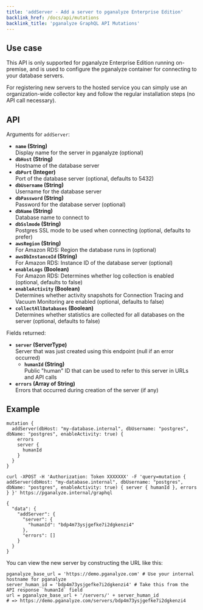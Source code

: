 ```yaml
---
title: 'addServer - Add a server to pganalyze Enterprise Edition'
backlink_href: /docs/api/mutations
backlink_title: 'pganalyze GraphQL API Mutations'
---
```


## Use case

This API is only supported for pganalyze Enterprise Edition running on-premise, and is used to configure the pganalyze container for connecting to your database servers.

For registering new servers to the hosted service you can simply use an organization-wide collector key and follow the regular installation steps (no API call necessary).

## API

Arguments for `addServer`:

* **`name` (String)**<br/>Display name for the server in pganalyze (optional)
* **`dbHost` (String)**<br/>Hostname of the database server
* **`dbPort` (Integer)**<br/>Port of the database server (optional, defaults to 5432)
* **`dbUsername` (String)**<br/>Username for the database server
* **`dbPassword` (String)**<br/>Password for the database server (optional)
* **`dbName` (String)**<br/>Database name to connect to
* **`dbSslmode` (String)**<br/>Postgres SSL mode to be used when connecting (optional, defaults to prefer)
* **`awsRegion` (String)**<br/>For Amazon RDS: Region the database runs in (optional)
* **`awsDbInstanceId` (String)**<br/>For Amazon RDS: Instance ID of the database server (optional)
* **`enableLogs` (Boolean)**<br/>For Amazon RDS: Determines whether log collection is enabled (optional, defaults to false)
* **`enableActivity` (Boolean)**<br/>Determines whether activity snapshots for Connection Tracing and Vacuum Monitoring are enabled (optional, defaults to false)
* **`collectAllDatabases` (Boolean)**<br/>Determines whether statistics are collected for all databases on the server (optional, defaults to false)

Fields returned:

* **`server` (ServerType)**<br/>Server that was just created using this endpoint (null if an error occurred)
  * **`humanId` (String)**<br/>Public "human" ID that can be used to refer to this server in URLs and API calls
* **`errors` (Array of String)**<br/>Errors that occurred during creation of the server (if any)

## Example

```
mutation {
  addServer(dbHost: "my-database.internal", dbUsername: "postgres", dbName: "postgres", enableActivity: true) {
    errors
    server {
      humanId
    }
  }
}
```

```
curl -XPOST -H 'Authorization: Token XXXXXXX' -F 'query=mutation { addServer(dbHost: "my-database.internal", dbUsername: "postgres", dbName: "postgres", enableActivity: true) { server { humanId }, errors } }' https://pganalyze.internal/graphql
```

```
{
  "data": {
    "addServer": {
      "server": {
        "humanId": "bdp4m73ysjgefke7i2dgkenzi4"
      },
      "errors": []
    }
  }
}
```

You can view the new server by constructing the URL like this:

```
pganalyze_base_url = 'https://demo.pganalyze.com' # Use your internal hostname for pganalyze
server_human_id = 'bdp4m73ysjgefke7i2dgkenzi4' # Take this from the API response `humanId` field
url = pganalyze_base_url + '/servers/' + server_human_id
# => https://demo.pganalyze.com/servers/bdp4m73ysjgefke7i2dgkenzi4
```
